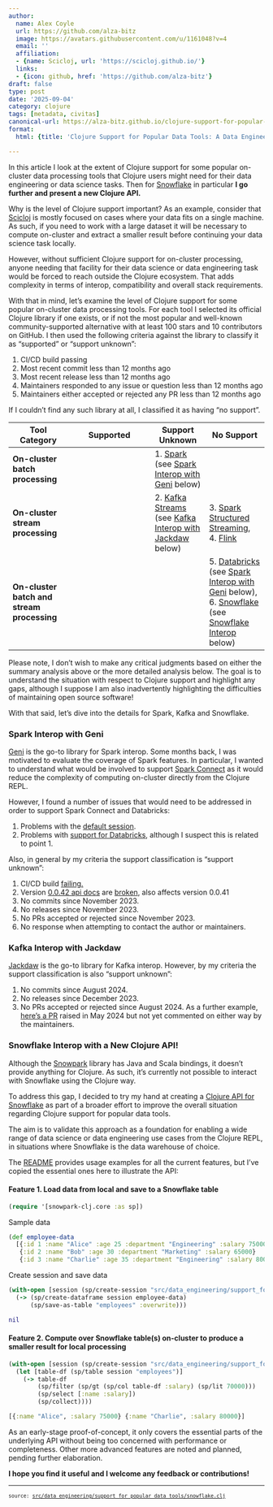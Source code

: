```yaml
---
author:
  name: Alex Coyle
  url: https://github.com/alza-bitz
  image: https://avatars.githubusercontent.com/u/1161048?v=4
  email: ''
  affiliation:
  - {name: Scicloj, url: 'https://scicloj.github.io/'}
  links:
  - {icon: github, href: 'https://github.com/alza-bitz'}
draft: false
type: post
date: '2025-09-04'
category: clojure
tags: [metadata, civitas]
canonical-url: https://alza-bitz.github.io/clojure-support-for-popular-data-tools
format:
  html: {title: 'Clojure Support for Popular Data Tools: A Data Engineer''s Perspective, and a New Clojure API for Snowflake'}

---
```

<style></style><style>.printedClojure .sourceCode {
  background-color: transparent;
  border-style: none;
}
</style><style>.clay-limit-image-width .clay-image {max-width: 100%}
.clay-side-by-side .sourceCode {margin: 0}
.clay-side-by-side {margin: 1em 0}
</style>
<script src="snowflake_files/md-default0.js" type="text/javascript"></script><script src="snowflake_files/md-default1.js" type="text/javascript"></script>
In this article I look at the extent of Clojure support for some popular on-cluster data processing tools that Clojure users might need for their data engineering or data science tasks. Then for [Snowflake](https://snowflake.com) in particular **I go further and present a new Clojure API.**

Why is the level of Clojure support important? As an example, consider that [Scicloj](https://scicloj.org) is mostly focused on cases where your data fits on a single machine. As such, if you need to work with a large dataset it will be necessary to compute on-cluster and extract a smaller result before continuing your data science task locally.

However, without sufficient Clojure support for on-cluster processing, anyone needing that facility for their data science or data engineering task would be forced to reach outside the Clojure ecosystem. That adds complexity in terms of interop, compatibility and overall stack requirements.

With that in mind, let's examine the level of Clojure support for some popular on-cluster data processing tools. For each tool I selected its official Clojure library if one exists, or if not the most popular and well-known community-supported alternative with at least 100 stars and 10 contributors on GitHub. I then used the following criteria against the library to classify it as "supported" or "support unknown":

1. CI/CD build passing
1. Most recent commit less than 12 months ago
1. Most recent release less than 12 months ago
1. Maintainers responded to any issue or question less than 12 months ago
1. Maintainers either accepted or rejected any PR less than 12 months ago

If I couldn't find any such library at all, I classified it as having "no support".

| Tool Category | Supported | Support Unknown | No Support |
|---------------|---------------------|--------------|---------------|
| **On-cluster batch processing** | | 1. [Spark](https://spark.apache.org) (see [Spark Interop with Geni](#spark_interop_with_geni) below) | |
| **On-cluster stream processing** | | 2. [Kafka Streams](https://kafka.apache.org/documentation/streams) (see [Kafka Interop with Jackdaw](#kafka_interop_with_jackdaw) below) | 3. [Spark Structured Streaming](https://spark.apache.org/streaming),<br>4. [Flink](https://flink.apache.org) |
| **On-cluster batch and stream processing** | | | 5. [Databricks](https://databricks.com) (see [Spark Interop with Geni](#spark_interop_with_geni) below),<br>6. [Snowflake](https://snowflake.com) (see [Snowflake Interop](#snowflake_interop_with_a_new_clojure_api!) below) |

Please note, I don't wish to make any critical judgments based on either the summary analysis above or the more detailed analysis below. The goal is to understand the situation with respect to Clojure support and highlight any gaps, although I suppose I am also inadvertently highlighting the difficulties of maintaining open source software!

With that said, let's dive into the details for Spark, Kafka and Snowflake.


### Spark Interop with Geni

[Geni](https://github.com/zero-one-group/geni) is the go-to library for Spark interop. Some months back, I was motivated to evaluate the coverage of Spark features. In particular, I wanted to understand what would be involved to support [Spark Connect](https://spark.apache.org/spark-connect/) as it would reduce the complexity of computing on-cluster directly from the Clojure REPL.

However, I found a number of issues that would need to be addressed in order to support Spark Connect and Databricks: 

1.  Problems with the [default session](https://github.com/zero-one-group/geni/issues/345).
1.  Problems with [support for Databricks](https://github.com/zero-one-group/geni/issues/356), although I suspect this is related to point 1.

Also, in general by my criteria the support classification is "support unknown":

1.  CI/CD build [failing.](https://github.com/zero-one-group/geni/actions)
1.  Version [0.0.42 api docs](https://cljdoc.org/d/zero.one/geni/0.0.42/doc/readme) are [broken](https://cljdoc.org/builds/73977), also affects version 0.0.41
1. No commits since November 2023.
1. No releases since November 2023.
1. No PRs accepted or rejected since November 2023.
1. No response when attempting to contact the author or maintainers.


### Kafka Interop with Jackdaw

[Jackdaw](https://github.com/FundingCircle/jackdaw) is the go-to library for Kafka interop. However, by my criteria the support classification is also "support unknown":

1. No commits since August 2024.
1. No releases since December 2023.
1. No PRs accepted or rejected since August 2024. As a further example, [here's a PR](https://github.com/FundingCircle/jackdaw/pull/374) raised in May 2024 but not yet commented on either way by the maintainers.


### Snowflake Interop with a New Clojure API!

Although the [Snowpark](https://docs.snowflake.com/en/developer-guide/snowpark/java/index) library has Java and Scala bindings, it doesn't provide anything for Clojure. As such, it's currently not possible to interact with Snowflake using the Clojure way.

To address this gap, I decided to try my hand at creating a [Clojure API for Snowflake](https://github.com/alza-bitz/snowpark-clj) as part of a broader effort to improve the overall situation regarding Clojure support for popular data tools.

The aim is to validate this approach as a foundation for enabling a wide range of data science or data engineering use cases from the Clojure REPL, in situations where Snowflake is the data warehouse of choice.

The [README](https://github.com/alza-bitz/snowpark-clj/blob/main/README.md) provides usage examples for all the current features, but I've copied the essential ones here to illustrate the API:


#### Feature 1. Load data from local and save to a Snowflake table


::: {.sourceClojure}
```clojure
(require '[snowpark-clj.core :as sp])
```
:::


Sample data


::: {.sourceClojure}
```clojure
(def employee-data
  [{:id 1 :name "Alice" :age 25 :department "Engineering" :salary 75000}
   {:id 2 :name "Bob" :age 30 :department "Marketing" :salary 65000}
   {:id 3 :name "Charlie" :age 35 :department "Engineering" :salary 80000}])
```
:::


Create session and save data


::: {.sourceClojure}
```clojure
(with-open [session (sp/create-session "src/data_engineering/support_for_popular_data_tools/snowflake.edn")]
  (-> (sp/create-dataframe session employee-data)
      (sp/save-as-table "employees" :overwrite)))
```
:::



::: {.printedClojure}
```clojure
nil

```
:::



#### Feature 2. Compute over Snowflake table(s) on-cluster to produce a smaller result for local processing


::: {.sourceClojure}
```clojure
(with-open [session (sp/create-session "src/data_engineering/support_for_popular_data_tools/snowflake.edn")]
  (let [table-df (sp/table session "employees")]
    (-> table-df
        (sp/filter (sp/gt (sp/col table-df :salary) (sp/lit 70000)))
        (sp/select [:name :salary])
        (sp/collect))))
```
:::



::: {.printedClojure}
```clojure
[{:name "Alice", :salary 75000} {:name "Charlie", :salary 80000}]

```
:::


As an early-stage proof-of-concept, it only covers the essential parts of the underlying API without being too concerned with performance or completeness. Other more advanced features are noted and planned, pending further elaboration.

**I hope you find it useful and I welcome any feedback or contributions!**


```{=html}
<div style="background-color:grey;height:2px;width:100%;"></div>
```



```{=html}
<div><pre><small><small>source: <a href="https://github.com/ClojureCivitas/clojurecivitas.github.io/blob/main/src/data_engineering/support_for_popular_data_tools/snowflake.clj">src/data_engineering/support_for_popular_data_tools/snowflake.clj</a></small></small></pre></div>
```
